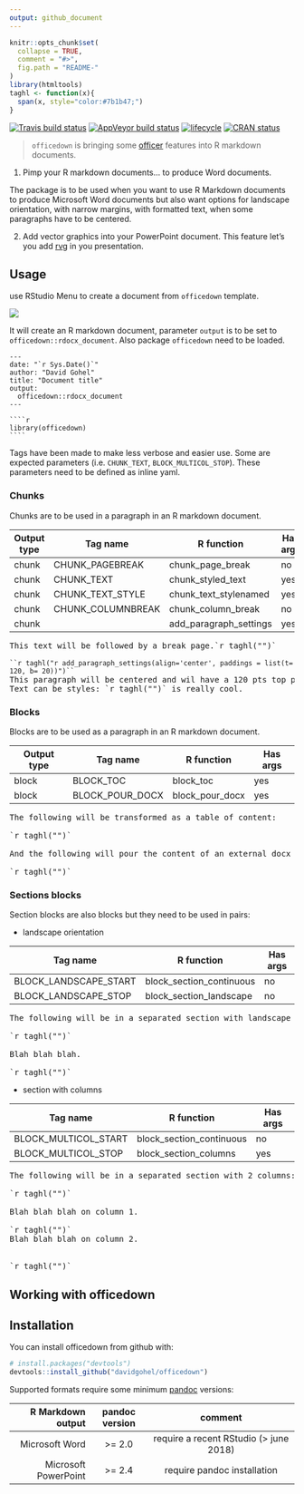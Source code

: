 ```yaml
---
output: github_document
---
```


<!-- README.md is generated from README.Rmd. Please edit that file -->

```r
knitr::opts_chunk$set(
  collapse = TRUE,
  comment = "#>",
  fig.path = "README-"
)
library(htmltools)
taghl <- function(x){
  span(x, style="color:#7b1b47;")
}
```

[![Travis build status](https://travis-ci.org/davidgohel/officedown.svg?branch=master)](https://travis-ci.org/davidgohel/officedown)
[![AppVeyor build status](https://ci.appveyor.com/api/projects/status/github/davidgohel/officedown?branch=master&svg=true)](https://ci.appveyor.com/project/davidgohel/officedown)
[![lifecycle](https://img.shields.io/badge/lifecycle-experimental-orange.svg)](https://www.tidyverse.org/lifecycle/#experimental)
[![CRAN status](https://www.r-pkg.org/badges/version/officedown)](https://cran.r-project.org/package=officedown)

> `officedown` is bringing some [officer](https://cran.r-project.org/package=officer) features into R markdown documents. 


1. Pimp your R markdown documents... to produce Word documents. 

The package is to be used when you want to use R Markdown documents to produce Microsoft Word 
documents but also want options for landscape orientation, with narrow margins, with 
formatted text, when some paragraphs have to be centered.

2. Add vector graphics into your PowerPoint document. This feature let's you add 
[rvg](https://cran.r-project.org/package=rvg) in you presentation. 


## Usage

use RStudio Menu to create a document from `officedown` template. 

![](tools/rstudio_new_rmd.gif)


It will create an R markdown document, parameter `output` is to be set to `officedown::rdocx_document`. 
Also package `officedown` need to be loaded.

`````
---
date: "`r Sys.Date()`"
author: "David Gohel"
title: "Document title"
output: 
  officedown::rdocx_document
---

````r
library(officedown)
````

`````


Tags have been made to make less verbose and easier use. 
Some are expected parameters (i.e. `CHUNK_TEXT`, `BLOCK_MULTICOL_STOP`). These parameters 
need to be defined as inline yaml.

### Chunks

Chunks are to be used in a paragraph in an R markdown document.

| Output type | Tag name          | R function             | Has args |
|-------------|-------------------|------------------------|----------|
| chunk       | CHUNK_PAGEBREAK   | chunk_page_break       | no       |
| chunk       | CHUNK_TEXT        | chunk_styled_text      | yes      |
| chunk       | CHUNK_TEXT_STYLE  | chunk_text_stylenamed  | yes      |
| chunk       | CHUNK_COLUMNBREAK | chunk_column_break     | no       |
| chunk       |                   | add_paragraph_settings | yes      |

<pre>This text will be followed by a break page.`r taghl("<!---CHUNK_PAGEBREAK--->")`

<code>&#96;`r taghl("r add_paragraph_settings(align='center', paddings = list(t= 120, b= 20))")`&#96;</code>
This paragraph will be centered and wil have a 120 pts top padding and 20 bottom padding.
Text can be styles: `r taghl("<!---CHUNK_TEXT{str: 'officedown', color: 'orange'}--->")` is really cool.
</pre>


### Blocks

Blocks are to be used as a paragraph in an R markdown document.

| Output type | Tag name          | R function             | Has args |
|-------------|-------------------|------------------------|----------|
| block       | BLOCK_TOC         | block_toc              | yes      |
| block       | BLOCK_POUR_DOCX   | block_pour_docx        | yes      |

<pre>The following will be transformed as a table of content:

`r taghl("<!---BLOCK_TOC--->")`

And the following will pour the content of an external docx file into the produced document:

`r taghl("<!---BLOCK_POUR_DOCX{docx_file:'path/to/docx'}--->")`</pre>


### Sections blocks

Section blocks are also blocks but they need to be used in pairs:


* landscape orientation

| Tag name              | R function               | Has args |
|-----------------------|--------------------------|----------|
| BLOCK_LANDSCAPE_START | block_section_continuous | no       |
| BLOCK_LANDSCAPE_STOP  | block_section_landscape  | no       |

<pre>The following will be in a separated section with landscape orientation

`r taghl("<!---BLOCK_LANDSCAPE_START--->")`

Blah blah blah.

`r taghl("<!---BLOCK_LANDSCAPE_STOP--->")`</pre>



* section with columns

| Tag name              | R function               | Has args |
|-----------------------|--------------------------|----------|
| BLOCK_MULTICOL_START  | block_section_continuous | no       |
| BLOCK_MULTICOL_STOP   | block_section_columns    | yes      |

<pre>
The following will be in a separated section with 2 columns:

`r taghl("<!---BLOCK_MULTICOL_START--->")`

Blah blah blah on column 1.

`r taghl("<!---CHUNK_COLUMNBREAK--->")`
Blah blah blah on column 2.


`r taghl("<!---BLOCK_MULTICOL_STOP{widths: [3,3], space: 0.2, sep: true}--->")`
</pre>

## Working with officedown



## Installation

You can install officedown from github with:

```r
# install.packages("devtools")
devtools::install_github("davidgohel/officedown")
```

Supported formats require some minimum [pandoc](https://pandoc.org/installing.html) versions: 

|    R Markdown output | pandoc version |                 comment                |
|---------------------:|:--------------:|:--------------------------------------:|
|       Microsoft Word |     >= 2.0     | require a recent RStudio (> june 2018) |
| Microsoft PowerPoint |     >= 2.4     |       require pandoc installation      |

